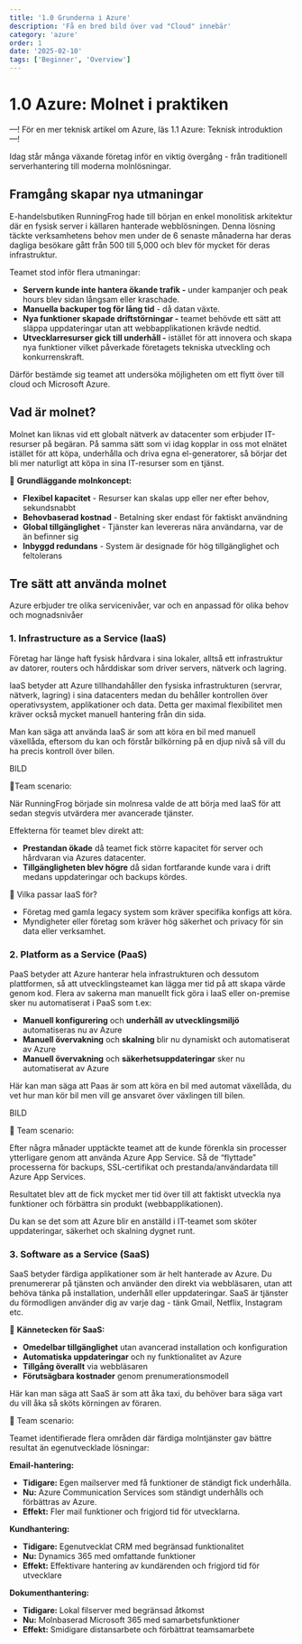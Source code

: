 ```yaml
---
title: '1.0 Grunderna i Azure'
description: 'Få en bred bild över vad "Cloud" innebär'
category: 'azure'
order: 1
date: '2025-02-10'
tags: ['Beginner', 'Overview']
---
```


# 1.0 Azure: Molnet i praktiken

—! För en mer teknisk artikel om Azure, läs 1.1 Azure: Teknisk introduktion —!

Idag står många växande företag inför en viktig övergång - från traditionell serverhantering till moderna molnlösningar.

## Framgång skapar nya utmaningar

E-handelsbutiken RunningFrog hade till början en enkel monolitisk arkitektur där en fysisk server i källaren hanterade webblösningen. Denna lösning täckte verksamhetens behov men under de 6 senaste månaderna har deras dagliga besökare gått från 500 till 5,000 och blev för mycket för deras infrastruktur.

Teamet stod inför flera utmaningar:

- **Servern kunde inte hantera ökande trafik -** under kampanjer och peak hours blev sidan långsam eller kraschade.
- **Manuella backuper tog för lång tid** - då datan växte.
- **Nya funktioner skapade driftstörningar -** teamet behövde ett sätt att släppa uppdateringar utan att webbapplikationen krävde nedtid.
- **Utvecklarresurser gick till underhåll -** istället för att innovera och skapa nya funktioner vilket påverkade företagets tekniska utveckling och konkurrenskraft.

Därför bestämde sig teamet att undersöka möjligheten om ett flytt över till cloud och Microsoft Azure.

## Vad är molnet?

Molnet kan liknas vid ett globalt nätverk av datacenter som erbjuder IT-resurser på begäran. På samma sätt som vi idag kopplar in oss mot elnätet istället för att köpa, underhålla och driva egna el-generatorer, så börjar det bli mer naturligt att köpa in sina IT-resurser som en tjänst.

📍 **Grundläggande molnkoncept:**

- **Flexibel kapacitet** - Resurser kan skalas upp eller ner efter behov, sekundsnabbt
- **Behovbaserad kostnad** - Betalning sker endast för faktiskt användning
- **Global tillgänglighet** - Tjänster kan levereras nära användarna, var de än befinner sig
- **Inbyggd redundans** - System är designade för hög tillgänglighet och feltolerans

## Tre sätt att använda molnet

Azure erbjuder tre olika servicenivåer, var och en anpassad för olika behov och mognadsnivåer

### 1. Infrastructure as a Service (IaaS)

Företag har länge haft fysisk hårdvara i sina lokaler, alltså ett infrastruktur av datorer, routers och hårddiskar som driver servers, nätverk och lagring.

IaaS betyder att Azure tillhandahåller den fysiska infrastrukturen (servrar, nätverk, lagring) i sina datacenters medan du behåller kontrollen över operativsystem, applikationer och data. Detta ger maximal flexibilitet men kräver också mycket manuell hantering från din sida.

Man kan säga att använda IaaS är som att köra en bil med manuell växellåda,
eftersom du kan och förstår bilkörning på en djup nivå så vill du ha precis kontroll över bilen.


BILD

📍Team scenario:

När RunningFrog började sin molnresa valde de att börja med IaaS för att sedan stegvis utvärdera mer avancerade tjänster.

Effekterna för teamet blev direkt att:

- **Prestandan ökade** då teamet fick större kapacitet för server och hårdvaran via Azures datacenter.
- **Tillgängligheten blev högre** då sidan fortfarande kunde vara i drift medans uppdateringar och backups kördes.

📍 Vilka passar IaaS för?

- Företag med gamla legacy system som kräver specifika konfigs att köra.
- Myndigheter eller företag som kräver hög säkerhet och privacy för sin data eller verksamhet.

### 2. Platform as a Service (PaaS)

PaaS betyder att Azure hanterar hela infrastrukturen och dessutom plattformen,
så att utvecklingsteamet kan lägga mer tid på att skapa värde genom kod.
Flera av sakerna man manuellt fick göra i IaaS eller on-premise sker nu automatiserat i PaaS som t.ex:

- **Manuell konfigurering** och **underhåll av utvecklingsmiljö** automatiseras nu av Azure
- **Manuell övervakning** och **skalning** blir nu dynamiskt och automatiserat av Azure
- **Manuell övervakning** och **säkerhetsuppdateringar**  sker nu automatiserat av Azure


Här kan man säga att Paas är som att köra en bil med automat växellåda, du vet hur man kör bil men vill ge ansvaret över växlingen till bilen.

BILD


📍 Team scenario:

Efter några månader upptäckte teamet att de kunde förenkla
sin processer ytterligare genom att använda Azure App Service.
Så de “flyttade” processerna för backups, SSL-certifikat och prestanda/användardata till Azure App Services.

Resultatet blev att de fick mycket mer tid över till att faktiskt utveckla nya funktioner och förbättra sin produkt (webbapplikationen).

Du kan se det som att Azure blir en anställd i IT-teamet som sköter uppdateringar, säkerhet och skalning dygnet runt.

### 3. Software as a Service (SaaS)

SaaS betyder färdiga applikationer som är helt hanterade av Azure. Du prenumererar på tjänsten och använder den direkt via webbläsaren, utan att behöva tänka på installation, underhåll eller uppdateringar. SaaS är tjänster du förmodligen använder dig av varje dag - tänk Gmail, Netflix, Instagram etc.

📍 **Kännetecken för SaaS:**

- **Omedelbar tillgänglighet** utan avancerad installation och konfiguration
- **Automatiska uppdateringar** och ny funktionalitet av Azure
- **Tillgång överallt** via webbläsaren
- **Förutsägbara kostnader** genom prenumerationsmodell

Här kan man säga att SaaS är som att åka taxi, du behöver bara säga vart du vill åka så sköts körningen av föraren.

📍 Team scenario:

Teamet identifierade flera områden där färdiga molntjänster gav bättre resultat än egenutvecklade lösningar:

**Email-hantering:**

- **Tidigare:** Egen mailserver med få funktioner de ständigt fick underhålla.
- **Nu:** Azure Communication Services som ständigt underhålls och förbättras av Azure.
- **Effekt:** Fler mail funktioner och frigjord tid för utvecklarna.

**Kundhantering:**

- **Tidigare:** Egenutvecklat CRM med begränsad funktionalitet
- **Nu:** Dynamics 365 med omfattande funktioner
- **Effekt:** Effektivare hantering av kundärenden och frigjord tid för utvecklare

**Dokumenthantering:**

- **Tidigare:** Lokal filserver med begränsad åtkomst
- **Nu:** Molnbaserad Microsoft 365 med samarbetsfunktioner
- **Effekt:** Smidigare distansarbete och förbättrat teamsamarbete